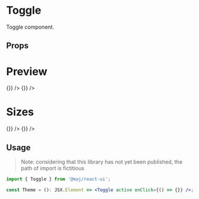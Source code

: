 
# Toggle

Toggle component.

## Props

<ArgsTable of={Toggle} />

# Preview

<Preview>
  <Toggle active={false} onClick={() => {}} />
  <Toggle active onClick={() => {}} />
</Preview>

# Sizes

<Preview>
  <Toggle active onClick={() => {}} />
  <Toggle active large onClick={() => {}} />
</Preview>

## Usage

> Note: considering that this library has not yet been published, the path of import is fictitious

```jsx
import { Toggle } from '@maj/react-ui';

const Theme = (): JSX.Element => <Toggle active onClick={() => {}} />;
```
